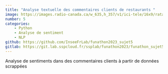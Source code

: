 ```yaml
---
title: "Analyse textuelle des commentaires clients de restaurants "
image: https://images.radio-canada.ca/w_635,h_357/v1/ici-tele/16x9/ratatouille-de-brad-bird-3.jpg
number: 5
categories:
    - Python
    - Analyse de sentiment
    - NLP
github: https://github.com/InseeFrLab/funathon2023_sujet5
gitlab: https://git.lab.sspcloud.fr/ssplab/funathon2023/funathon_sujet5
---
```



Analyse de sentiments dans des commentaires clients à partir de données scrappées